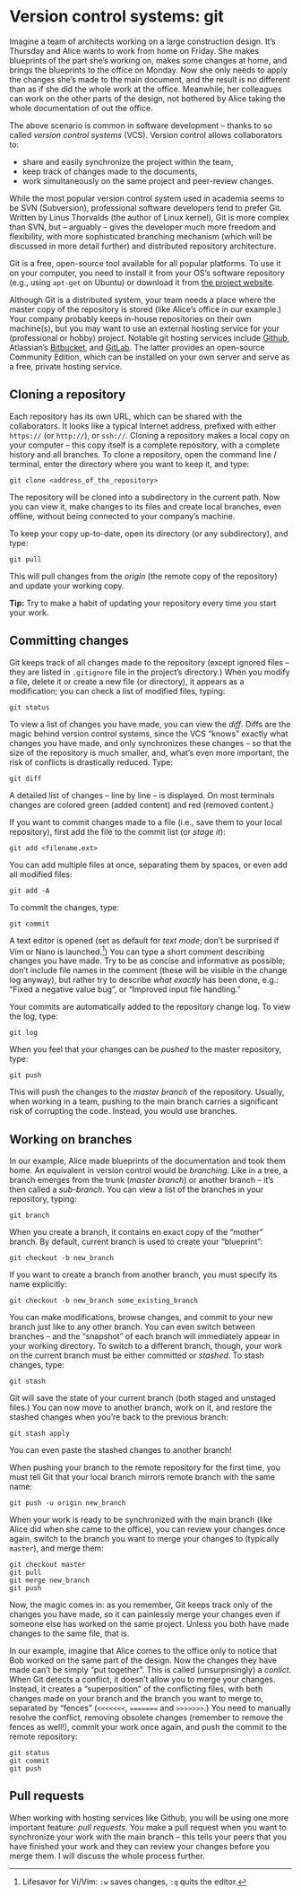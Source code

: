 # Version control systems: git

Imagine a team of architects working on a large construction design. It's Thursday and Alice wants to work from home on Friday. She makes blueprints of the part she's working on, makes some changes at home, and brings the blueprints to the office on Monday. Now she only needs to apply the changes she's made to the main document, and the result is no different than as if she did the whole work at the office. Meanwhile, her colleagues can work on the other parts of the design, not bothered by Alice taking the whole documentation of out the office.

The above scenario is common in software development -- thanks to so called *version control systems* (VCS). Version control allows collaborators to:

* share and easily synchronize the project within the team,
* keep track of changes made to the documents,
* work simultaneously on the same project and peer-review changes.

While the most popular version control system used in academia seems to be SVN (Subversion), professional software developers tend to prefer Git. Written by Linus Thorvalds (the author of Linux kernel), Git is more complex than SVN, but -- arguably -- gives the developer much more freedom and flexibility, with more sophisticated branching mechanism (which will be discussed in more detail further) and distributed repository architecture.

Git is a free, open-source tool available for all popular platforms. To use it on your computer, you need to install it from your OS's software repository (e.g., using `apt-get` on Ubuntu) or download it from [the project website](https://git-scm.com/).

Although Git is a distributed system, your team needs a place where the master copy of the repository is stored (like Alice's office in our example.) Your company probably keeps in-house repositories on their own machine(s), but you may want to use an external hosting service for your (professional or hobby) project. Notable git hosting services include [Github](https://github.com), Atlassian's [Bitbucket](https://bitbucket.org), and [GitLab](https://gitlab.com). The latter provides an open-source Community Edition, which can be installed on your own server and serve as a free, private hosting service.

## Cloning a repository

Each repository has its own URL, which can be shared with the collaborators. It looks like a typical Internet address, prefixed with either `https://` (or `http://`), or `ssh://`. Cloning a repository makes a local copy on your computer -- this copy itself is a complete repository, with a complete history and all branches. To clone a repository, open the command line / terminal, enter the directory where you want to keep it, and type:

    git clone <address_of_the_repository>

The repository will be cloned into a subdirectory in the current path. Now you can view it, make changes to its files and create local branches, even offline, without being connected to your company's machine.

To keep your copy up-to-date, open its directory (or any subdirectory), and type:

    git pull

This will pull changes from the *origin* (the remote copy of the repository) and update your working copy.

**Tip\:** Try to make a habit of updating your repository every time you start your work.

## Committing changes

Git keeps track of all changes made to the repository (except ignored files -- they are listed in `.gitignore` file in the project's directory.) When you modify a file, delete it or create a new file (or directory), it appears as a modification; you can check a list of modified files, typing:

    git status

To view a list of changes you have made, you can view the *diff*. Diffs are the magic behind version control systems, since the VCS "knows" exactly what changes you have made, and only synchronizes these changes -- so that the size of the repository is much smaller, and, what's even more important, the risk of conflicts is drastically reduced. Type:

    git diff

A detailed list of changes -- line by line -- is displayed. On most terminals changes are colored green (added content) and red (removed content.)

If you want to commit changes made to a file (i.e., save them to your local repository), first add the file to the commit list (or *stage it*):

    git add <filename.ext>

You can add multiple files at once, separating them by spaces, or even add all modified files:

    git add -A

To commit the changes, type:

    git commit

A text editor is opened (set as default for *text mode*; don't be surprised if Vim or Nano is launched.[^1]) You can type a short comment describing changes you have made. Try to be as concise and informative as possible; don't include file names in the comment (these will be visible in the change log anyway), but rather try to describe *what exactly* has been done, e.g.: "Fixed a negative value bug", or "Improved input file handling."

Your commits are automatically added to the repository change log. To view the log, type:

    git log

When you feel that your changes can be *pushed* to the master repository, type:

    git push

This will push the changes to the *master branch* of the repository. Usually, when working in a team, pushing to the main branch carries a significant risk of corrupting the code. Instead, you would use branches.

[^1]: Lifesaver for Vi/Vim: `:w` saves changes, `:q` quits the editor.

## Working on branches

In our example, Alice made blueprints of the documentation and took them home. An equivalent in version control would be *branching*. Like in a tree, a branch emerges from the trunk (*master branch*) or another branch -- it's then called a *sub-branch*. You can view a list of the branches in your repository, typing:

    git branch

When you create a branch, it contains en exact copy of the "mother" branch. By default, current branch is used to create your "blueprint":

    git checkout -b new_branch

If you want to create a branch from another branch, you must specify its name explicitly:

    git checkout -b new_branch some_existing_branch

You can make modifications, browse changes, and commit to your new branch just like to any other branch. You can even switch between branches -- and the "snapshot" of each branch will immediately appear in your working directory. To switch to a different branch, though, your work on the current branch must be either committed or *stashed*. To stash changes, type:

    git stash

Git will save the state of your current branch (both staged and unstaged files.) You can now move to another branch, work on it, and restore the stashed changes when you're back to the previous branch:

    git stash apply

You can even paste the stashed changes to another branch!

When pushing your branch to the remote repository for the first time, you must tell Git that your local branch mirrors remote branch with the same name:

    git push -u origin new_branch

When your work is ready to be synchronized with the main branch (like Alice did when she came to the office), you can review your changes once again, switch to the branch you want to merge your changes to (typically `master`), and merge them:

    git checkout master
    git pull
    git merge new_branch
    git push

Now, the magic comes in: as you remember, Git keeps track only of the changes you have made, so it can painlessly merge your changes even if someone else has worked on the same project. Unless you both have made changes to the same file, that is.

In our example, imagine that Alice comes to the office only to notice that Bob worked on the same part of the design. Now the changes they have made can't be simply "put together". This is called (unsurprisingly) a *conlict*. When Git detects a conflict, it doesn't allow you to merge your changes. Instead, it creates a "superposition" of the conflicting files, with both changes made on your branch and the branch you want to merge to, separated by "fences" (`<<<<<<<`, `=======` and `>>>>>>>`.) You need to manually resolve the conflict, removing obsolete changes (remember to remove the fences as well!), commit your work once again, and push the commit to the remote repository:

    git status
    git commit
    git push

## Pull requests

When working with hosting services like Github, you will be using one more important feature: *pull requests*. You make a pull request when you want to synchronize your work with the main branch -- this tells your peers that you have finished your work and they can review your changes before you merge them. I will discuss the whole process further.

